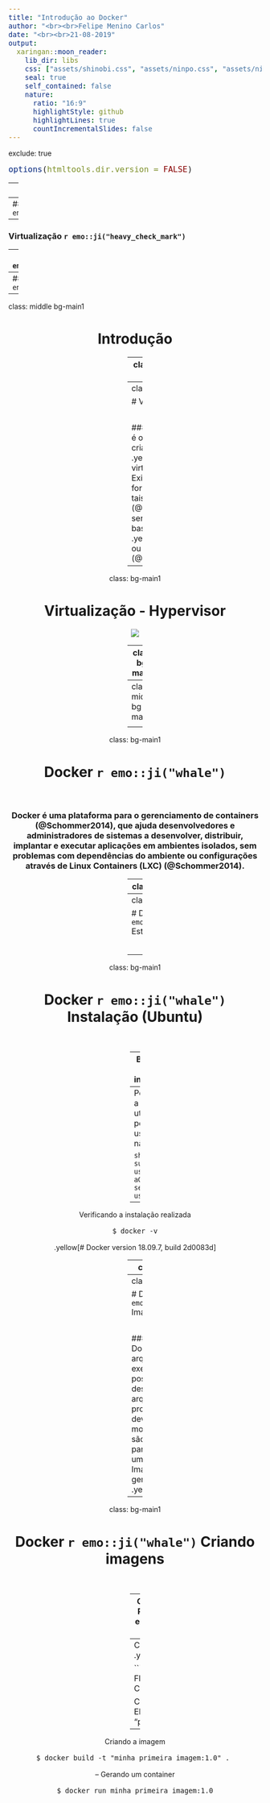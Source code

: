 ```yaml
---
title: "Introdução ao Docker"
author: "<br><br>Felipe Menino Carlos"
date: "<br><br>21-08-2019"
output:
  xaringan::moon_reader:
    lib_dir: libs
    css: ["assets/shinobi.css", "assets/ninpo.css", "assets/ninjutsu.css"]
    seal: true
    self_contained: false
    nature:
      ratio: "16:9"
      highlightStyle: github
      highlightLines: true
      countIncrementalSlides: false
---
```

exclude: true
<style type="text/css">
code.r{
  font-size: 16px;
}
pre {
  font-size: 16px !important;
}
</style>
```r
options(htmltools.dir.version = FALSE)
```
---
class: bg-main1

# Agenda

--
### Introdução `r emo::ji("heavy_check_mark")`

--
### Virtualização `r emo::ji("heavy_check_mark")`

--
### Docker `r emo::ji("heavy_check_mark")`

--
### Exemplos de uso `r emo::ji("heavy_check_mark")`

---
class: middle bg-main1

<center>
# Introdução

---
class: middle bg-main1

<center>
# Virtualização

---
class: bg-main1

# Virtualização

<br>

### Virtualização é o processo de criar .yellow[ambientes virtuais isolados]. Existem duas formas de prover tais ambientes (@Chung2016), sendo elas, as baseadas em .yellow[containers] ou hypervisors (@Morabito2015).

---
class: bg-main1

# Virtualização - Hypervisor

<center>
![](res/1_intro/hypervisor_overview.svg)

---
class: bg-main1

# Virtualização - Containers

<center>
![](res/1_intro/container_overview.svg)

---
class: middle bg-main1

<center>
# Docker `r emo::ji("whale")`

---
class: bg-main1

# Docker `r emo::ji("whale")`

<br>

### Docker é uma plataforma para o gerenciamento de containers (@Schommer2014), que ajuda desenvolvedores e administradores de sistemas a desenvolver, distribuir, implantar e executar aplicações em ambientes isolados, sem problemas com dependências do ambiente ou configurações através de Linux Containers (LXC) (@Schommer2014).

---
class: bg-main1

# Docker `r emo::ji("whale")` Estrutura

<br>

<center>
![](res/2_docker/docker_api_infra.jpg)


---
class: bg-main1

# Docker `r emo::ji("whale")` Estrutura

<br>

<center>
![](res/2_docker/docker_connect_api.svg)

---
class: bg-main1

# Docker `r emo::ji("whale")` Instalação (Ubuntu)

<br>

--
Baixando e instalando

```shell
$ curl -fsSL https://get.docker.com -o get-docker.sh
$ sudo sh get-docker.sh
```

--
Permitindo a utilização por usuários não-root

```shell
$ sudo usermod -aG docker seu-usuario
```

--
Verificando a instalação realizada

```shell
$ docker -v
```

.yellow[\# Docker version 18.09.7, build 2d0083d]

---
class: bg-main1

# Docker `r emo::ji("whale")` Containers

<br>

### Containers são .yellow[instâncias] de Imagens Docker que estão sendo executadas em ambientes isolados, sendo que, nestes ambientes há todos os recursos necessários para a execução dos processos os quais foram definidos para os containers.

---
class: bg-main1

# Docker `r emo::ji("whale")` Imagens

<br>

###  As imagens Docker representam arquivos executáveis que possuem todo o descritivo de arquivos e processos que devem ser feitos no momento em que são executadas para a geração de um container. Imagens são geradas através de .yellow[Dockerfiles].

---
class: bg-main1

# Docker `r emo::ji("whale")` Criando imagens

<br>

--
Gerando o script Python que será executado dentro do container

```shell
echo "print('Oi! Esta é minha primeira imagem Docker! E ela funciona!')" > ola.py
```

--
Criando o arquivo .yellow[Dockerfile]

```Dockerfile
FROM python:3
COPY ola.py ./

CMD [ "./ola.py" ]
ENTRYPOINT [ "python" ]
```

--
Criando a imagem

```shell
$ docker build -t "minha_primeira_imagem:1.0" . 
```

--
Gerando um container

```shell
$ docker run minha_primeira_imagem:1.0
```

